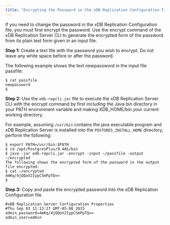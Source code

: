 ```yaml
---
title: "Encrypting the Password in the xDB Replication Configuration File"
---
```


<div id="encrypt_password_in conf_file" class="registered_link"></div>

If you need to change the password in the xDB Replication Configuration file, you must first encrypt the password. Use the encrypt command of the xDB Replication Server CLI to generate the encrypted form of the password from its plain text form given in an input file.

**Step 1:** Create a text file with the password you wish to encrypt. Do not leave any white space before or after the password.

The following example shows the text newpassword in the input file passfile:

```text
$ cat passfile
newpassword
$
```

**Step 2:** Use the `edb-repcli.jar` file to execute the xDB Replication Server CLI with the encrypt command by first including the Java bin directory in your PATH environment variable and making XDB_HOME/bin your current working directory.

For example, assuming `/usr/bin` contains the java executable program and xDB Replication Server is installed into the `POSTGRES_INSTALL_HOME` directory, perform the following:

```text
$ export PATH=/usr/bin:$PATH
$ cd /opt/PostgresPlus/9.4AS/bin
$ java -jar edb-repcli.jar -encrypt -input ~/passfile -output ~/encrypted
The following shows the encrypted form of the password in the output file encrypted:
$ cat ~/encrypted
4mKq/4jQQoV2IypCSmPpTQ==
$
```

**Step 3:** Copy and paste the encrypted password into the xDB Replication Configuration file.

```text
#xDB Replication Server Configuration Properties
#Thu Sep 03 11:13:27 GMT-05:00 2015
admin_password=4mKq/4jQQoV2IypCSmPpTQ==
admin_user=admin
```
